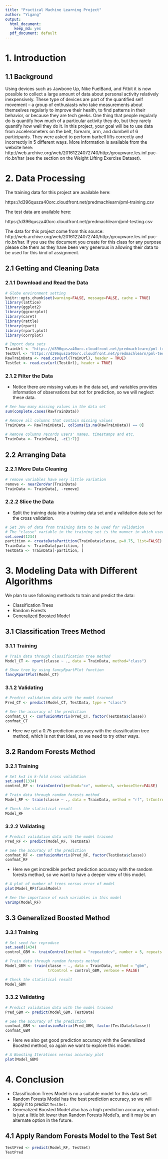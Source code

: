 ```yaml
---
title: "Practical Machine Learning Project"
author: "Yigang"
output:
  html_document:
    keep_md: yes
  pdf_document: default
---
```


# 1. Introduction 

## 1.1 Background
Using devices such as Jawbone Up, Nike FuelBand, and Fitbit it is now possible to collect a large amount of data about personal activity relatively inexpensively. These type of devices are part of the quantified self movement – a group of enthusiasts who take measurements about themselves regularly to improve their health, to find patterns in their behavior, or because they are tech geeks. One thing that people regularly do is quantify how much of a particular activity they do, but they rarely quantify how well they do it. In this project, your goal will be to use data from accelerometers on the belt, forearm, arm, and dumbell of 6 participants. They were asked to perform barbell lifts correctly and incorrectly in 5 different ways. More information is available from the website here: http://web.archive.org/web/20161224072740/http:/groupware.les.inf.puc-rio.br/har (see the section on the Weight Lifting Exercise Dataset).

# 2. Data Processing

The training data for this project are available here:

https://d396qusza40orc.cloudfront.net/predmachlearn/pml-training.csv

The test data are available here:

https://d396qusza40orc.cloudfront.net/predmachlearn/pml-testing.csv

The data for this project come from this source: http://web.archive.org/web/20161224072740/http:/groupware.les.inf.puc-rio.br/har. If you use the document you create for this class for any purpose please cite them as they have been very generous in allowing their data to be used for this kind of assignment.

## 2.1 Getting and Cleaning Data

### 2.1.1 Download and Read the Data
```r
# Globe environment setting
knitr::opts_chunk$set(warning=FALSE, message=FALSE, cache = TRUE)
library(lattice)
library(ggplot2)
library(ggcorrplot)
library(caret)
library(rattle)
library(rpart)
library(rpart.plot)
library(corrplot)

# Import data sets
TrainUrl <- "https://d396qusza40orc.cloudfront.net/predmachlearn/pml-training.csv"
TestUrl <- "https://d396qusza40orc.cloudfront.net/predmachlearn/pml-testing.csv"
RawTrainData <- read.csv(url(TrainUrl), header = TRUE)
TestSet <- read.csv(url(TestUrl), header = TRUE)
```

### 2.1.2 Filter the Data

- Notice there are missing values in the data set, and variables provides information of observations but not for prediction, so we will neglect these data. 
```r
# See how many missing values in the data set
sum(complete.cases(RawTrainData))

# Remove all columns that contain missing values
TrainData <- RawTrainData[, colSums(is.na(RawTrainData)) == 0]
 
# Remove columns records users' names, timestamps and etc.
TrainData <- TrainData[, -c(1:7)]
```

## 2.2 Arranging Data

### 2.2.1 More Data Cleaning

```R
# remove variables have very little variation
remove <- nearZeroVar(TrainData)
TrainData <- TrainData[, -remove]
```


### 2.2.2 Slice the Data
- Split the training data into a training data set and a validation data set for the cross validation.

```R
# Set 30% of data from training data to be used for validation
# The "classe" variable in the training set is the manner in which users did the exercise
set.seed(1234)
partition <- createDataPartition(TrainData$classe, p=0.75, list=FALSE)
TrainData <- TrainData[partition, ]
TestData <- TrainData[-partition, ]
```

# 3. Modeling Data with Different Algorithms

We plan to use following methods to train and predict the data:

- Classification Trees
- Random Forests
- Generalized Boosted Model

## 3.1 Classification Trees Method

### 3.1.1 Training 

```R
# Train data through classification tree method
Model_CT <- rpart(classe ~ ., data = TrainData, method="class")

# Show tree by using fancyRpartPlot function
fancyRpartPlot(Model_CT)
```

### 3.1.2 Validating

```R
# Predict validation data with the model trained
Pred_CT <- predict(Model_CT, TestData, type = "class")

# See the accuracy of the prediction
confmat_CT <- confusionMatrix(Pred_CT, factor(TestData$classe))
confmat_CT
```

- Here we get a 0.75 prediction accuracy with the classification tree method, which is not that ideal, so we need to try other ways.

## 3.2 Random Forests Method

### 3.2.1 Training

```R
# Set k=3 in k-fold cross validation
set.seed(1334)
control_RF <- trainControl(method="cv", number=3, verboseIter=FALSE)

# Train data through random forests method
Model_RF <- train(classe ~ ., data = TrainData, method = "rf", trControl = control_RF)

# Check the statistical result 
Model_RF
```

### 3.2.2 Validating

```R
# Predict validation data with the model trained 
Pred_RF <- predict(Model_RF, TestData)

# See the accuracy of the prediction
confmat_RF <- confusionMatrix(Pred_RF, factor(TestData$classe))
confmat_RF
```

- Here we get incredible perfect prediction accuracy with the random forests method, so we want to have a deeper view of this model.

```R
# A plot of number of trees versus error of model
plot(Model_RF$finalModel)

# See the importance of each variables in this model
varImp(Model_RF)
```

## 3.3 Generalized Boosted Method

### 3.3.1 Training 

```R
# Set seed for reproduce
set.seed(1434)
control_GBM <- trainControl(method = "repeatedcv", number = 5, repeats = 1)

# Train data through random forests method
Model_GBM <- train(classe ~ ., data = TrainData, method = "gbm",
                   trControl = control_GBM, verbose = FALSE)

# Check the statistical result 
Model_GBM
```

### 3.3.2 Validating

```R
# Predict validation data with the model trained 
Pred_GBM <- predict(Model_GBM, TestData)

# See the accuracy of the prediction
confmat_GBM <- confusionMatrix(Pred_GBM, factor(TestData$classe))
confmat_GBM
```

- Here we also get good prediction accuracy with the Generalized Boosted method, so again we want to explore this model.

```R
# A Boosting Iterations versus accuracy plot
plot(Model_GBM)
```

# 4. Conclusion

- Classification Trees Model is no a suitable model for this data set.
- Random Forests Model has the best prediction accuracy, so we will apply it to predict  ``` TestSet```. 
- Generalized Boosted Model also has a high prediction accuracy, which is just a little bit lower than Random Forests Model's, and it may be an alternate option in the future.

## 4.1 Apply Random Forests Model to the Test Set 

```R
TestPred <- predict(Model_RF, TestSet)
TestPred
```

